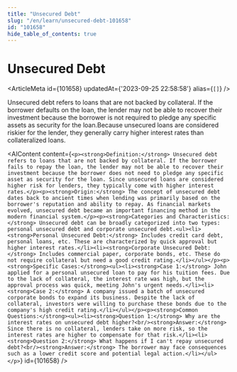 ```yaml
---
title: "Unsecured Debt"
slug: "/en/learn/unsecured-debt-101658"
id: "101658"
hide_table_of_contents: true
---
```



# Unsecured Debt

<ArticleMeta id={101658} updatedAt={'2023-09-25 22:58:58'} alias={`[]`} />
<div className='border-solid border-b border-t-0 my-4 border-[var(--ifm-color-gray-300)]' />

Unsecured debt refers to loans that are not backed by collateral. If the borrower defaults on the loan, the lender may not be able to recover their investment because the borrower is not required to pledge any specific assets as security for the loan.Because unsecured loans are considered riskier for the lender, they generally carry higher interest rates than collateralized loans.

<AIContent content={`<p><strong>Definition:</strong> Unsecured debt refers to loans that are not backed by collateral. If the borrower fails to repay the loan, the lender may not be able to recover their investment because the borrower does not need to pledge any specific asset as security for the loan. Since unsecured loans are considered higher risk for lenders, they typically come with higher interest rates.</p><p><strong>Origin:</strong> The concept of unsecured debt dates back to ancient times when lending was primarily based on the borrower's reputation and ability to repay. As financial markets evolved, unsecured debt became an important financing method in the modern financial system.</p><p><strong>Categories and Characteristics:</strong> Unsecured debt can be broadly categorized into two types: personal unsecured debt and corporate unsecured debt.<ul><li><strong>Personal Unsecured Debt:</strong> Includes credit card debt, personal loans, etc. These are characterized by quick approval but higher interest rates.</li><li><strong>Corporate Unsecured Debt:</strong> Includes commercial paper, corporate bonds, etc. These do not require collateral but need a good credit rating.</li></ul></p><p><strong>Specific Cases:</strong><ul><li><strong>Case 1:</strong> John applied for a personal unsecured loan to pay for his tuition fees. Due to the lack of collateral, the interest rate was high, but the approval process was quick, meeting John's urgent needs.</li><li><strong>Case 2:</strong> A company issued a batch of unsecured corporate bonds to expand its business. Despite the lack of collateral, investors were willing to purchase these bonds due to the company's high credit rating.</li></ul></p><p><strong>Common Questions:</strong><ul><li><strong>Question 1:</strong> Why are the interest rates on unsecured debt higher?<br/><strong>Answer:</strong> Since there is no collateral, lenders take on more risk, so the interest rates are higher to compensate for that risk.</li><li><strong>Question 2:</strong> What happens if I can't repay unsecured debt?<br/><strong>Answer:</strong> The borrower may face consequences such as a lower credit score and potential legal action.</li></ul></p>`} id={101658} />
